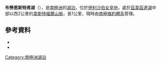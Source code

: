 {{Coord|68|32|S|78|22|E|source:GNIS|display=title}}

'''布勞恩斯特弗湖'''（{{lang-en|Braunsteffer Lake}}），是[[南極洲|南極洲]]的[[湖泊|湖泊]]，位於[[伊利沙伯女皇地|伊利沙伯女皇地]]，處於[[茲韋茲達湖|茲韋茲達湖]]中部以西2公里的[[韋斯特福爾山脈|韋斯特福爾山脈]]，長1公里，現時由[[南極條約體系|南極條約體系]]管理。

==參考資料==
*{{cite gnis | type = antarid | id = 1860| name = Braunsteffer Lake | accessdate = 2011-08-29}}
*{{usgs-gazetteer|id=1860}}

{{Antarctica-geo-stub}}
[[Category:南極洲湖泊|Category:南極洲湖泊]]